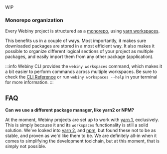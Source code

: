 WIP

### Monorepo organization

Every Webiny project is structured as a [monorepo](https://www.atlassian.com/git/tutorials/monorepos), using [yarn workspaces](https://classic.yarnpkg.com/en/docs/workspaces/).

This benefits us in a couple of ways. Most importantly, it makes sure downloaded packages are stored in a most efficient way. It also makes it possible to organize different logical sections of your project as multiple packages, and easily import them from any other package (application).

:::info
Webiny CLI provides the `webiny workspaces` command, which makes it a bit easier to perform commands across multiple workspaces. Be sure to check the [CLI Reference](#) or run `webiny workspaces --help` in your terminal for more information.
:::



## FAQ

**Can we use a different package manager, like yarn2 or NPM?**

At the moment, Webiny projects are set up to work with [yarn 1](https://classic.yarnpkg.com/lang/en/), exclusively. This is simply because it and its `workspaces` functionality is still a solid solution.
We've looked into [yarn 2](https://yarnpkg.com/), and [npm](https://docs.npmjs.com/cli/v6), but found these not to be as stable, and proven as we'd like them to be. We are definitely all-in when it comes to simplifying the development toolchain, but at this moment, that is simply not possible.
